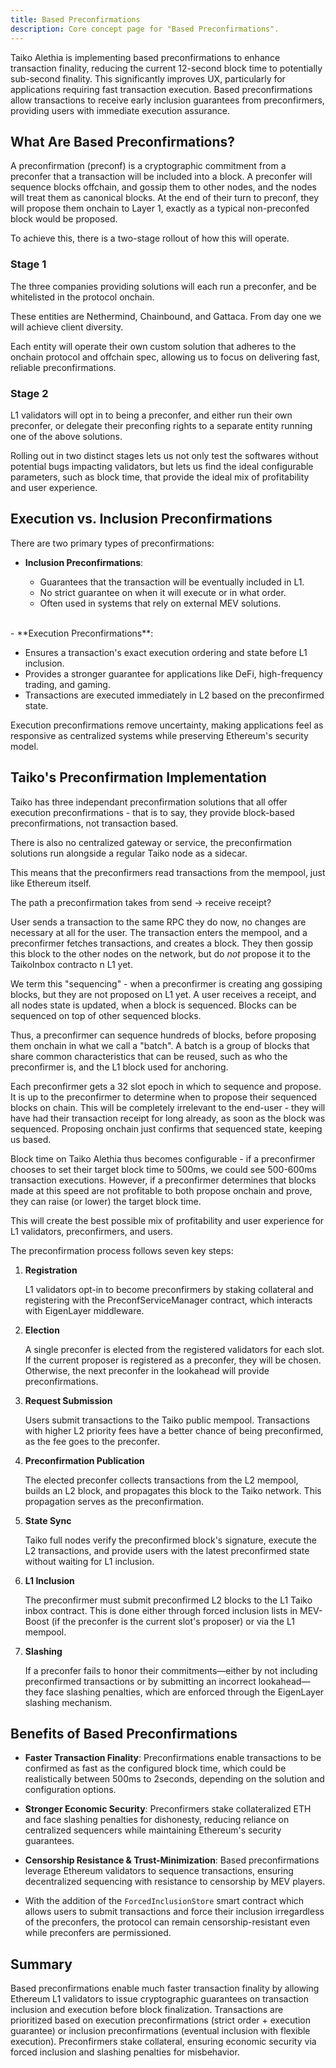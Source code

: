 ```yaml
---
title: Based Preconfirmations
description: Core concept page for "Based Preconfirmations".
---
```


Taiko Alethia is implementing based preconfirmations to enhance transaction finality, reducing the current 12-second block time to potentially sub-second finality. This significantly improves UX, particularly for applications requiring fast transaction execution. Based preconfirmations allow transactions to receive early inclusion guarantees from preconfirmers, providing users with immediate execution assurance.

## What Are Based Preconfirmations?

A preconfirmation (preconf) is a cryptographic commitment from a preconfer that a transaction will be included into a block. A preconfer will sequence blocks offchain, and gossip them to other nodes, and the nodes will treat them as canonical blocks. At the end of their turn to preconf, they will propose them onchain to Layer 1, exactly as a typical non-preconfed block would be proposed.

To achieve this, there is a two-stage rollout of how this will operate.

### Stage 1

The three companies providing solutions will each run a preconfer, and be whitelisted in the protocol onchain.

These entities are Nethermind, Chainbound, and Gattaca. From day one we will achieve client diversity.

Each entity will operate their own custom solution that adheres to the onchain protocol and offchain spec, allowing us to focus on delivering fast, reliable preconfirmations.

### Stage 2

L1 validators will opt in to being a preconfer, and either run their own preconfer, or delegate their preconfing rights to a separate entity running one of the above solutions.

Rolling out in two distinct stages lets us not only test the softwares without potential bugs impacting validators, but lets us find the ideal configurable parameters, such as block time, that provide the ideal mix of profitability and user experience.

## Execution vs. Inclusion Preconfirmations

There are two primary types of preconfirmations:

- **Inclusion Preconfirmations**:

  - Guarantees that the transaction will be eventually included in L1.
  - No strict guarantee on when it will execute or in what order.
  - Often used in systems that rely on external MEV solutions.
<br/>
- **Execution Preconfirmations**:

  - Ensures a transaction's exact execution ordering and state before L1 inclusion.
  - Provides a stronger guarantee for applications like DeFi, high-frequency trading, and gaming.
  - Transactions are executed immediately in L2 based on the preconfirmed state.

Execution preconfirmations remove uncertainty, making applications feel as responsive as centralized systems while preserving Ethereum's security model.

## Taiko's Preconfirmation Implementation

Taiko has three independant preconfirmation solutions that all offer execution preconfirmations - that is to say, they provide block-based preconfirmations, not transaction based.

There is also no centralized gateway or service, the preconfirmation solutions run alongside a regular Taiko node as a sidecar.

This means that the preconfirmers read transactions from the mempool, just like Ethereum itself.

The path a preconfirmation takes from send -> receive receipt?

User sends a transaction to the same RPC they do now, no changes are necessary at all for the user. The transaction enters the mempool, and a preconfirmer fetches transactions, and creates a block. They then gossip this block to the other nodes on the network, but do *not* propose it to the TaikoInbox contracto n L1 yet.

We term this "sequencing" - when a preconfirmer is creating ang gossiping blocks, but they are not proposed on L1 yet. A user receives a receipt, and all nodes state is updated, when a block is sequenced. Blocks can be sequenced on top of other sequenced blocks.

Thus, a preconfirmer can sequence hundreds of blocks, before proposing them onchain in what we call a "batch". A batch is a group of blocks that share common characteristics that can be reused, such as who the preconfirmer is, and the L1 block used for anchoring.

Each preconfirmer gets a 32 slot epoch in which to sequence and propose. It is up to the preconfirmer to determine when to propose their sequenced blocks on chain. This will be completely irrelevant to the end-user - they will have had their transaction receipt for long already, as soon as the block was sequenced. Proposing onchain just confirms that sequenced state, keeping us based.

Block time on Taiko Alethia thus becomes configurable - if a preconfirmer chooses to set their target block time to 500ms, we could see 500-600ms transaction executions. However, if a preconfirmer determines that blocks made at this speed are not profitable to both propose onchain and prove, they can raise (or lower) the target block time.

This will create the best possible mix of profitability and user experience for L1 validators, preconfirmers, and users.

The preconfirmation process follows seven key steps:

1. **Registration**

    L1 validators opt-in to become preconfirmers by staking collateral and registering with the PreconfServiceManager contract, which interacts with EigenLayer middleware.

2. **Election**

    A single preconfer is elected from the registered validators for each slot. If the current proposer is registered as a preconfer, they will be chosen. Otherwise, the next preconfer in the lookahead will provide preconfirmations.

3. **Request Submission**

    Users submit transactions to the Taiko public mempool. Transactions with higher L2 priority fees have a better chance of being preconfirmed, as the fee goes to the preconfer.

4. **Preconfirmation Publication**

    The elected preconfer collects transactions from the L2 mempool, builds an L2 block, and propagates this block to the Taiko network. This propagation serves as the preconfirmation.

5. **State Sync**

    Taiko full nodes verify the preconfirmed block's signature, execute the L2 transactions, and provide users with the latest preconfirmed state without waiting for L1 inclusion.

6. **L1 Inclusion**

    The preconfirmer must submit preconfirmed L2 blocks to the L1 Taiko inbox contract. This is done either through forced inclusion lists in MEV-Boost (if the preconfer is the current slot's proposer) or via the L1 mempool.

7. **Slashing**

    If a preconfer fails to honor their commitments—either by not including preconfirmed transactions or by submitting an incorrect lookahead—they face slashing penalties, which are enforced through the EigenLayer slashing mechanism.

## Benefits of Based Preconfirmations

- **Faster Transaction Finality**: Preconfirmations enable transactions to be confirmed as fast as the configured block time, which could be realistically between 500ms to 2seconds, depending on the solution and configuration options.

- **Stronger Economic Security**: Preconfirmers stake collateralized ETH and face slashing penalties for dishonesty, reducing reliance on centralized sequencers while maintaining Ethereum's security guarantees.

- **Censorship Resistance & Trust-Minimization**: Based preconfirmations leverage Ethereum validators to sequence transactions, ensuring decentralized sequencing with resistance to censorship by MEV players.

 - With the addition of the `ForcedInclusionStore` smart contract which allows users to submit transactions and force their inclusion irregardless of the preconfers, the protocol can remain censorship-resistant even while preconfers are permissioned.

## Summary

Based preconfirmations enable much faster transaction finality by allowing Ethereum L1 validators to issue cryptographic guarantees on transaction inclusion and execution before block finalization. Transactions are prioritized based on execution preconfirmations (strict order + execution guarantee) or inclusion preconfirmations (eventual inclusion with flexible execution). Preconfirmers stake collateral, ensuring economic security via forced inclusion and slashing penalties for misbehavior.
